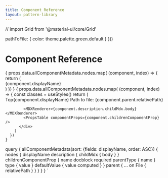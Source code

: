 ```yaml
---
title: Component Reference
layout: pattern-library
---
```

// import Grid from '@material-ui/core/Grid'

  pathToFile: {
    color: theme.palette.green.default
  }
}))


# Component Reference

<Grid container spacing={2}>
  <Grid item xs={3}>
    {
      props.data.allComponentMetadata.nodes.map( (component, index) => {
        return (
          <div key={index}><MuiLink variant="body1" href={'#'+component.displayName}>{component.displayName}</MuiLink></div>
        )
      })
    }
  </Grid>
  <Grid item xs={9}>
    {
      props.data.allComponentMetadata.nodes.map( (component, index) => {
        const classes = useStyles()
        return (
          <div key={index} style={{'marginBottom': '10px'}}>
            <MuiLink variant="body1" href='#'>Top</MuiLink><Typography variant="h2" id={component.displayName}>{component.displayName}</Typography>
            <Typography variant="body1">
              Path to file: <span className={classes.pathToFile}>{component.parent.relativePath}</span>
            </Typography>
            
            <MDXRenderer>{component.description.childMdx.body}</MDXRenderer>
            <PropsTable componentProps={component.childrenComponentProp} />
          </div>
        )
      })
    }
  </Grid>
</Grid>


  query {
    allComponentMetadata(sort: {fields: displayName, order: ASC}) {
      nodes {
        displayName
        description {
          childMdx {
            body
          }
        }
        childrenComponentProp {
          name
          docblock
          required
          parentType {
            name
          }
          type {
            value
          }
          defaultValue {
            value
            computed
          }
        }
        parent {
          ... on File {
            relativePath
          }
        }
      }
    }
  }
`